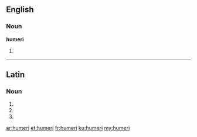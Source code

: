 ==English==

===Noun===
'''humeri'''

# {{context|anatomy|lang=en}} {{plural of|humerus}}

----

==Latin==

===Noun===
{{la-noun-form|humerī}}

# {{inflection of|humerus||nom|p|lang=la}}
# {{inflection of|humerus||gen|s|lang=la}}
# {{inflection of|humerus||voc|p|lang=la}}

[[ar:humeri]]
[[et:humeri]]
[[fr:humeri]]
[[ku:humeri]]
[[my:humeri]]